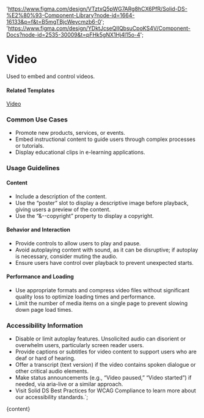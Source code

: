 

  'https://www.figma.com/design/VTztxQ5pWG7ARg8hCX6PfR/Solid-DS-%E2%80%93-Component-Library?node-id=1664-16133&p=f&t=B5mgTBjcWeycmzb6-0';
  'https://www.figma.com/design/YDktJcseQIIQbsuCpoKS4V/Component-Docs?node-id=2535-30009&t=pFHk5gNX1Hj4l15o-4';

# Video

Used to embed and control videos.

<DefaultStory />

<DocumentationLinks storybookLink="${storybookLink}" figmaLibrary="${figmaLibrary}" figmaDocs="${figmaDocs}" />

#### Related Templates

[Video](/?path=/docs/templates-video--docs)

### Common Use Cases

- Promote new products, services, or events.
- Embed instructional content to guide users through complex processes or tutorials.
- Display educational clips in e-learning applications.

### Usage Guidelines

#### Content

- Include a description of the content.
- Use the “poster” slot to display a descriptive image before playback, giving users a preview of the content.
- Use the “&--copyright” property to display a copyright.

#### Behavior and Interaction

- Provide controls to allow users to play and pause.
- Avoid autoplaying content with sound, as it can be disruptive; if autoplay is necessary, consider muting the audio.
- Ensure users have control over playback to prevent unexpected starts.

#### Performance and Loading

- Use appropriate formats and compress video files without significant quality loss to optimize loading times and performance.
- Limit the number of media items on a single page to prevent slowing down page load times.

### Accessibility Information

- Disable or limit autoplay features. Unsolicited audio can disorient or overwhelm users, particularly screen reader users.
- Provide captions or subtitles for video content to support users who are deaf or hard of hearing.
- Offer a transcript (text version) if the video contains spoken dialogue or other critical audio elements.
- Make status announcements (e.g., “Video paused,” “Video started”) if needed, via aria-live or a similar approach.
- Visit <sd-link href="https://www.figma.com/design/YDktJcseQIIQbsuCpoKS4V/Component-Docs?node-id=10708-5011&t=Z1FxSGWkmXG5r5sw-4" target="_blank">Solid DS Best Practices for WCAG Compliance</sd-link> to learn more about our accessibility standards.`;

<Meta title="Components/sd-video/Overview" />

<OverviewFormatter story={SdVideoStories.Default}>{content}</OverviewFormatter>
